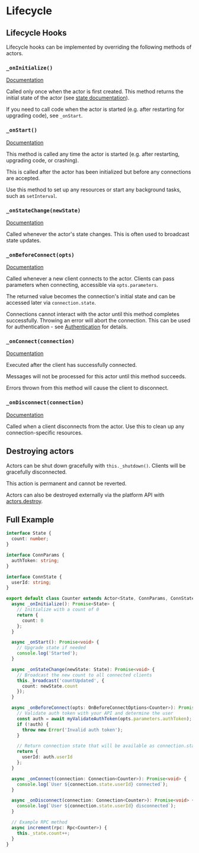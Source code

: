 # Lifecycle

## Lifecycle Hooks

Lifecycle hooks can be implemented by overriding the following methods of actors.

### `_onInitialize()`

[Documentation](https://jsr.io/@tivet-gg/actor/doc/~/Actor.prototype._onInitialize)

Called only once when the actor is first created. This method returns the initial state of the actor (see [state documentation](/docs/state)).

If you need to call code when the actor is started (e.g. after restarting for upgrading code), see `_onStart`.

### `_onStart()`

[Documentation](https://jsr.io/@tivet-gg/actor/doc/~/Actor.prototype._onStart)

This method is called any time the actor is started (e.g. after restarting, upgrading code, or crashing).

This is called after the actor has been initialized but before any connections are accepted.

Use this method to set up any resources or start any background tasks, such as `setInterval`.

### `_onStateChange(newState)`

[Documentation](https://jsr.io/@tivet-gg/actor/doc/~/Actor.prototype._onStateChange)

Called whenever the actor's state changes. This is often used to broadcast state updates.

### `_onBeforeConnect(opts)`

[Documentation](https://jsr.io/@tivet-gg/actor/doc/~/Actor.prototype._onBeforeConnect)

Called whenever a new client connects to the actor. Clients can pass parameters when connecting, accessible via `opts.parameters`.

The returned value becomes the connection's initial state and can be accessed later via `connection.state`.

Connections cannot interact with the actor until this method completes successfully. Throwing an error will abort the connection. This can be used for authentication - see [Authentication](/docs/authentication) for details.

### `_onConnect(connection)`

[Documentation](https://jsr.io/@tivet-gg/actor/doc/~/Actor.prototype._onConnect)

Executed after the client has successfully connected.

Messages will not be processed for this actor until this method succeeds.

Errors thrown from this method will cause the client to disconnect.

### `_onDisconnect(connection)`

[Documentation](https://jsr.io/@tivet-gg/actor/doc/~/Actor.prototype._onDisconnect)

Called when a client disconnects from the actor. Use this to clean up any connection-specific resources.

## Destroying actors

Actors can be shut down gracefully with `this._shutdown()`. Clients will be gracefully disconnected.

This action is permanent and cannot be reverted.

Actors can also be destroyed externally via the platform API with [actors.destroy](/docs/api/actor/destroy).

## Full Example

```typescript
interface State {
  count: number;
}

interface ConnParams {
  authToken: string;
}

interface ConnState {
  userId: string;
}

export default class Counter extends Actor<State, ConnParams, ConnState> {
  async _onInitialize(): Promise<State> {
    // Initialize with a count of 0
    return {
      count: 0
    };
  }

  async _onStart(): Promise<void> {
    // Upgrade state if needed
    console.log('Started');
  }

  async _onStateChange(newState: State): Promise<void> {
    // Broadcast the new count to all connected clients
    this._broadcast('countUpdated', {
      count: newState.count
    });
  }

  async _onBeforeConnect(opts: OnBeforeConnectOptions<Counter>): Promise<ConnState> {
    // Validate auth token with your API and determine the user
    const auth = await myValidateAuthToken(opts.parameters.authToken);
    if (!auth) {
      throw new Error('Invalid auth token');
    }

    // Return connection state that will be available as connection.state
    return {
      userId: auth.userId
    };
  }

  async _onConnect(connection: Connection<Counter>): Promise<void> {
    console.log(`User ${connection.state.userId} connected`);
  }

  async _onDisconnect(connection: Connection<Counter>): Promise<void> {
    console.log(`User ${connection.state.userId} disconnected`);
  }

  // Example RPC method
  async increment(rpc: Rpc<Counter>) {
    this._state.count++;
  }
}
```
